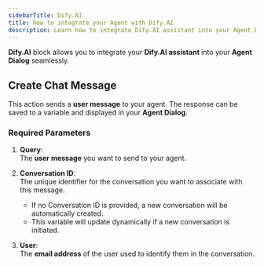 ```yaml
---
sidebarTitle: Dify.AI
title: How to integrate your Agent with Dify.AI
description: Learn how to integrate Dify.AI assistant into your Agent Dialog for seamless chatbot interactions.
---
```


**Dify.AI** block allows you to integrate your **Dify.AI assistant** into your **Agent Dialog** seamlessly. 

## Create Chat Message

This action sends a **user message** to your agent. The response can be saved to a variable and displayed in your **Agent Dialog**.

### Required Parameters

1. **Query**:  
   The **user message** you want to send to your agent. 

2. **Conversation ID**:  
   The unique identifier for the conversation you want to associate with this message.  
   - If no Conversation ID is provided, a new conversation will be automatically created.  
   - This variable will update dynamically if a new conversation is initiated.

3. **User**:  
   The **email address** of the user used to identify them in the conversation.
